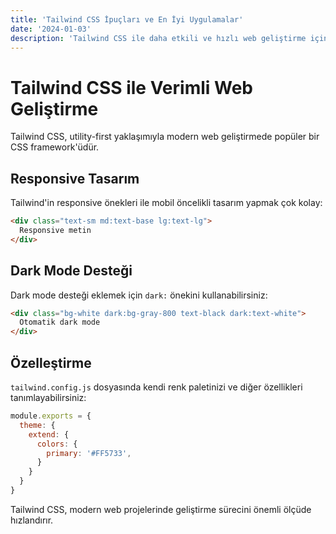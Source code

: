 ```yaml
---
title: 'Tailwind CSS İpuçları ve En İyi Uygulamalar'
date: '2024-01-03'
description: 'Tailwind CSS ile daha etkili ve hızlı web geliştirme için önemli ipuçları'
---
```


# Tailwind CSS ile Verimli Web Geliştirme

Tailwind CSS, utility-first yaklaşımıyla modern web geliştirmede popüler bir CSS framework'üdür.

## Responsive Tasarım

Tailwind'in responsive önekleri ile mobil öncelikli tasarım yapmak çok kolay:

```html
<div class="text-sm md:text-base lg:text-lg">
  Responsive metin
</div>
```

## Dark Mode Desteği

Dark mode desteği eklemek için `dark:` önekini kullanabilirsiniz:

```html
<div class="bg-white dark:bg-gray-800 text-black dark:text-white">
  Otomatik dark mode
</div>
```

## Özelleştirme

`tailwind.config.js` dosyasında kendi renk paletinizi ve diğer özellikleri tanımlayabilirsiniz:

```js
module.exports = {
  theme: {
    extend: {
      colors: {
        primary: '#FF5733',
      }
    }
  }
}
```

Tailwind CSS, modern web projelerinde geliştirme sürecini önemli ölçüde hızlandırır. 